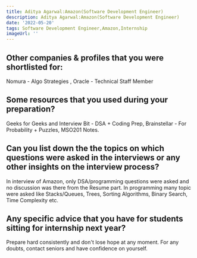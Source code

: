 ```yaml
---
title: Aditya Agarwal:Amazon(Software Development Engineer)
description: Aditya Agarwal:Amazon(Software Development Engineer)
date: '2022-05-20'
tags: Software Development Engineer,Amazon,Internship
imageUrl: ''
---
```


## Other companies & profiles that you were shortlisted for:
Nomura - Algo Strategies , Oracle - Technical Staff Member

## Some resources that you used during your preparation?
Geeks for Geeks and Interview Bit - DSA + Coding Prep, Brainstellar - For Probability + Puzzles, MSO201 Notes.

## Can you list down the the topics on which questions were asked in the interviews or any other insights on the interview process?
In interview of Amazon, only DSA/programming questions were asked and no discussion was there from the Resume part. In programming many topic were asked like Stacks/Queues, Trees, Sorting Algorithms, Binary Search, Time Complexity etc.
## Any specific advice that you have for students sitting for internship next year?
Prepare hard consistently and don't lose hope at any moment. For any doubts, contact seniors and have confidence on yourself.

